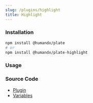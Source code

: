 ```yaml
---
slug: /plugins/highlight
title: Highlight
---
```


### Installation

```bash npm2yarn
npm install @humandx/plate
# or
npm install @humandx/plate-highlight
```

### Usage


<HighlightSandpack />

### Source Code

- [Plugin](https://github.com/udecode/plate/blob/main/packages/nodes/highlight/src/createHighlightPlugin.ts)
- [Variables](https://github.com/udecode/plate/blob/main/examples/src)
